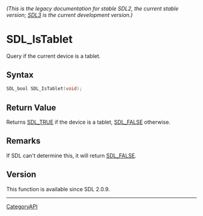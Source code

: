 ====== (This is the legacy documentation for stable SDL2, the current stable version; [https://wiki.libsdl.org/SDL3/ SDL3] is the current development version.) ======
= SDL_IsTablet =

Query if the current device is a tablet.

== Syntax ==

<syntaxhighlight lang='c'>
SDL_bool SDL_IsTablet(void);
</syntaxhighlight>

== Return Value ==

Returns [[SDL_TRUE]] if the device is a tablet, [[SDL_FALSE]] otherwise.

== Remarks ==

If SDL can't determine this, it will return [[SDL_FALSE]].

== Version ==

This function is available since SDL 2.0.9.

----
[[CategoryAPI]]


